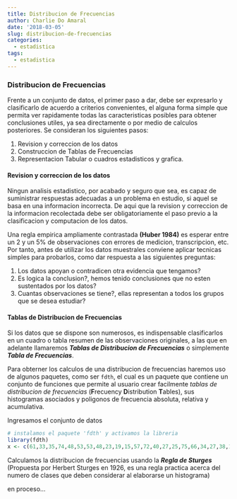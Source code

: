 ```yaml
---
title: Distribucion de Frecuencias
author: Charlie Do Amaral
date: '2018-03-05'
slug: distribucion-de-frecuencias
categories:
  - estadistica
tags:
  - estadistica
---
```


### Distribucion de Frecuencias
Frente a un conjunto de datos, el primer paso a dar, debe ser expresarlo y clasificarlo de acuerdo a criterios convenientes, el alguna forma simple que permita ver rapidamente todas las caracteristicas posibles para obtener conclusiones utiles, ya sea directamente o por medio de calculos posteriores. Se consideran los siguientes pasos:

1. Revision  y correccion de los datos
2. Construccion de Tablas de Frecuencias
3. Representacion Tabular o cuadros estadisticos y grafica.

#### Revision y correccion de los datos
Ningun analisis estadistico, por acabado y seguro que sea, es capaz de suministrar respuestas adecuadas a un problema en estudio, si aquel se basa en una informacion incorrecta. De aqui que la revision y correccion de la informacion recolectada debe ser obligatoriamente el paso previo a la clasificacion y computacion de los datos.

Una regla empirica ampliamente contrastada **(Huber 1984)** es esperar entre un 2 y un 5% de observaciones con errores de medicion, transcripcion, etc. Por tanto, antes de utilizar los datos muestrales conviene aplicar tecnicas simples para probarlos, como dar respuesta a las siguientes preguntas:

1. Los datos apoyan o contradicen otra evidencia que tengamos?
2. Es logica la conclusion?, hemos tenido conclusiones que no esten sustentados por los datos?
3. Cuantas observaciones se tiene?, ellas representan a todos los grupos que se desea estudiar?

#### Tablas de Distribucion de Frecuencias
Si los datos que se dispone son numerosos, es indispensable clasificarlos en un cuadro o tabla resumen de las observaciones originales, a las que en adelante llamaremos **_Tablas de Distribucion de Frecuencias_** o simplemente **_Tabla de Frecuencias_**.

Para obterner los calculos de una distribucion de frecuencias haremos uso de algunos paquetes, como ser `fdth`, el cual es un paquete que contiene un conjunto de funciones que permite al usuario crear facilmente _tablas de distribucion de frecuencias_ (**F**recuency **D**istribution **T**ables), sus histogramas asociados y poligonos de frecuencia absoluta, relativa y acumulativa. 

Ingresamos el conjunto de datos

```r
# instalamos el paquete 'fdth' y activamos la libreria
library(fdth)
x <- c(61,33,35,74,48,53,53,48,23,19,15,57,72,40,27,25,75,66,34,27,38,16,42,57,27,59,37,63,71,48)
```

Calculamos la distribucion de frecuencias usando la **_Regla de Sturges_** (Propuesta por Herbert Sturges en 1926, es una regla practica acerca del numero de clases que deben considerar al elaborarse un histograma)

en proceso...


























